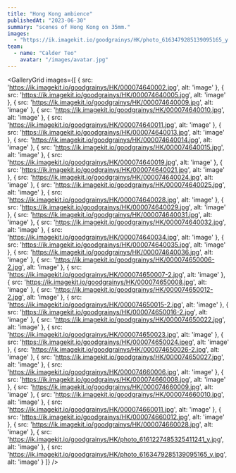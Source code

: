 ```yaml
---
title: "Hong Kong ambience"
publishedAt: "2023-06-30"
summary: "scenes of Hong Kong on 35mm."
images:
  - "https://ik.imagekit.io/goodgrainys/HK/photo_6163479285139095165_y.jpg"
team:
  - name: "Calder Teo"
    avatar: "/images/avatar.jpg"
---
```



<GalleryGrid images={[
  { src: 'https://ik.imagekit.io/goodgrainys/HK/000074640002.jpg', alt: 'image' },
  { src: 'https://ik.imagekit.io/goodgrainys/HK/000074640005.jpg', alt: 'image' },
  { src: 'https://ik.imagekit.io/goodgrainys/HK/000074640009.jpg', alt: 'image' },
  { src: 'https://ik.imagekit.io/goodgrainys/HK/000074640010.jpg', alt: 'image' },
  { src: 'https://ik.imagekit.io/goodgrainys/HK/000074640011.jpg', alt: 'image' },
  { src: 'https://ik.imagekit.io/goodgrainys/HK/000074640013.jpg', alt: 'image' },
  { src: 'https://ik.imagekit.io/goodgrainys/HK/000074640014.jpg', alt: 'image' },
  { src: 'https://ik.imagekit.io/goodgrainys/HK/000074640015.jpg', alt: 'image' },
  { src: 'https://ik.imagekit.io/goodgrainys/HK/000074640019.jpg', alt: 'image' },
  { src: 'https://ik.imagekit.io/goodgrainys/HK/000074640021.jpg', alt: 'image' },
  { src: 'https://ik.imagekit.io/goodgrainys/HK/000074640024.jpg', alt: 'image' },
  { src: 'https://ik.imagekit.io/goodgrainys/HK/000074640025.jpg', alt: 'image' },
  { src: 'https://ik.imagekit.io/goodgrainys/HK/000074640028.jpg', alt: 'image' },
  { src: 'https://ik.imagekit.io/goodgrainys/HK/000074640029.jpg', alt: 'image' },
  { src: 'https://ik.imagekit.io/goodgrainys/HK/000074640031.jpg', alt: 'image' },
  { src: 'https://ik.imagekit.io/goodgrainys/HK/000074640032.jpg', alt: 'image' },
  { src: 'https://ik.imagekit.io/goodgrainys/HK/000074640034.jpg', alt: 'image' },
  { src: 'https://ik.imagekit.io/goodgrainys/HK/000074640035.jpg', alt: 'image' },
  { src: 'https://ik.imagekit.io/goodgrainys/HK/000074640036.jpg', alt: 'image' },
  { src: 'https://ik.imagekit.io/goodgrainys/HK/000074650006-2.jpg', alt: 'image' },
  { src: 'https://ik.imagekit.io/goodgrainys/HK/000074650007-2.jpg', alt: 'image' },
  { src: 'https://ik.imagekit.io/goodgrainys/HK/000074650008.jpg', alt: 'image' },
  { src: 'https://ik.imagekit.io/goodgrainys/HK/000074650012-2.jpg', alt: 'image' },
  { src: 'https://ik.imagekit.io/goodgrainys/HK/000074650015-2.jpg', alt: 'image' },
  { src: 'https://ik.imagekit.io/goodgrainys/HK/000074650016-2.jpg', alt: 'image' },
  { src: 'https://ik.imagekit.io/goodgrainys/HK/000074650022.jpg', alt: 'image' },
  { src: 'https://ik.imagekit.io/goodgrainys/HK/000074650023.jpg', alt: 'image' },
  { src: 'https://ik.imagekit.io/goodgrainys/HK/000074650024.jpeg', alt: 'image' },
  { src: 'https://ik.imagekit.io/goodgrainys/HK/000074650026-2.jpg', alt: 'image' },
  { src: 'https://ik.imagekit.io/goodgrainys/HK/000074650027.jpg', alt: 'image' },
  { src: 'https://ik.imagekit.io/goodgrainys/HK/000074660006.jpg', alt: 'image' },
  { src: 'https://ik.imagekit.io/goodgrainys/HK/000074660008.jpg', alt: 'image' },
  { src: 'https://ik.imagekit.io/goodgrainys/HK/000074660009.jpg', alt: 'image' },
  { src: 'https://ik.imagekit.io/goodgrainys/HK/000074660010.jpg', alt: 'image' },
  { src: 'https://ik.imagekit.io/goodgrainys/HK/000074660011.jpg', alt: 'image' },
  { src: 'https://ik.imagekit.io/goodgrainys/HK/000074660012.jpg', alt: 'image' },
  { src: 'https://ik.imagekit.io/goodgrainys/HK/000074660028.jpg', alt: 'image' },
  { src: 'https://ik.imagekit.io/goodgrainys/HK/photo_6161227485325411241_y.jpg', alt: 'image' },
  { src: 'https://ik.imagekit.io/goodgrainys/HK/photo_6163479285139095165_y.jpg', alt: 'image' }
]} />
